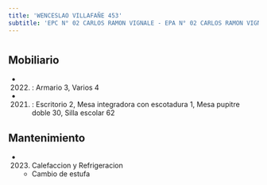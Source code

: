 ```yaml
---
title: 'WENCESLAO VILLAFAÑE 453'
subtitle: 'EPC N° 02 CARLOS RAMON VIGNALE - EPA N° 02 CARLOS RAMON VIGNALE'
---
```


#


## Mobiliario

*  (2022) : Armario 3, Varios 4 

*  (2021) : Escritorio 2, Mesa integradora con escotadura 1, Mesa pupitre doble 30, Silla escolar 62 





## Mantenimiento

*  (2023) Calefaccion y Refrigeracion 
    + Cambio de estufa



